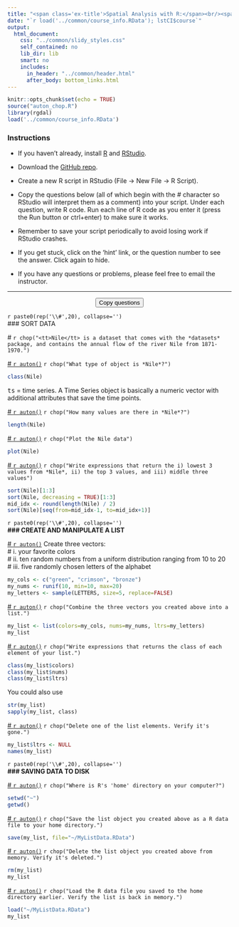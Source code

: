 ```yaml
---
title: "<span class='ex-title'>Spatial Analysis with R:</span><br/><span class='ex-subtitle'>Exercise 4: Lists, Sorting, and Saving Data</span>"
date: "`r load('../common/course_info.RData'); lstCI$course`"
output: 
  html_document: 
    css: "../common/slidy_styles.css"
    self_contained: no
    lib_dir: lib
    smart: no
    includes:
      in_header: "../common/header.html"
      after_body: bottom_links.html
---
```


```r
knitr::opts_chunk$set(echo = TRUE)
source("auton_chop.R")
library(rgdal)
load('../common/course_info.RData')
```

### Instructions

- If you haven't already, install [R](https://cran.r-project.org/) and [RStudio](https://www.rstudio.com/products/rstudio/download/). 

- Download the <a href="`r lstCI$githubrepo`" target="_blank">GitHub repo</a>. 

- Create a new R script in RStudio (File &rarr; New File &rarr; R Script). 

- Copy the questions below (all of which begin with the _#_ character so RStudio will interpret them as a comment) into your script. Under each question, write R code. Run each line of R code as you enter it (press the Run button or ctrl+enter) to make sure it works.

- Remember to save your script periodically to avoid losing work if RStudio crashes.

- If you get stuck, click on the 'hint' link, or the question number to see the answer. Click again to hide.

- If you have any questions or problems, please feel free to email the instructor.

<hr class="hrdivider">
<div style="text-align:center"><button onclick="CopyToClipboard('qtn_div');return false;">Copy questions</button></div>

<div id="qtn_div">

`r paste0(rep('\\#',20), collapse='')`  
\#\#\# SORT DATA

\# `r chop("<tt>Nile</tt> is a dataset that comes with the *datasets* package, and contains the annual flow of the river Nile from 1871-1970.")`

<a id="qtn_zfhrcd" href="#" class="showhidelink" onclick="showHide('zfhrcd');return false;">\# `r auton()`</a> `r chop("What type of object is *Nile*?")`  

<div id="zfhrcd" class="answer-code">
```r
class(Nile)
```
<tt>ts</tt> = time series. A Time Series object is basically a numeric vector with additional attributes that save the time points.
</div>

<a id="qtn_jdaltg" href="#" class="showhidelink" onclick="showHide('jdaltg');return false;">\# `r auton()`</a> `r chop("How many values are there in *Nile*?")`  

<div id="jdaltg" class="answer-code">
```r
length(Nile)
```
</div>

<a id="qtn_wckfld" href="#" class="showhidelink" onclick="showHide('wckfld');return false;">\# `r auton()`</a> `r chop("Plot the Nile data")`  

<div id="wckfld" class="answer-code">
```r
plot(Nile)
```
</div>

<a id="qtn_fpulpd" href="#" class="showhidelink" onclick="showHide('fpulpd');return false;">\# `r auton()`</a> `r chop("Write expressions that return the i) lowest 3 values from *Nile*, ii) the top 3 values, and iii) middle three values")`  

<div id="fpulpd" class="answer-code">
```r
sort(Nile)[1:3]
sort(Nile, decreasing = TRUE)[1:3]
mid_idx <- round(length(Nile) / 2)
sort(Nile)[seq(from=mid_idx-1, to=mid_idx+1)]
```
</div>

`r paste0(rep('\\#',20), collapse='')`  
__\#\#\# CREATE AND MANIPULATE A LIST__

<a id="qtn_ncnwzg" href="#" class="showhidelink" onclick="showHide('ncnwzg');return false;">\# `r auton()`</a> Create three vectors:  
\# i. your favorite colors  
\# ii. ten random numbers from a uniform distribution ranging from 10 to 20  
\# iii. five randomly chosen letters of the alphabet

<div id="ncnwzg" class="answer-code">
```r
my_cols <- c("green", "crimson", "bronze")
my_nums <- runif(10, min=10, max=20)
my_letters <- sample(LETTERS, size=5, replace=FALSE)
```
</div>


<a id="qtn_lusnod" href="#" class="showhidelink" onclick="showHide('lusnod');return false;">\# `r auton()`</a> `r chop("Combine the three vectors you created above into a list.")`  

<div id="lusnod" class="answer-code">
```r
my_list <- list(colors=my_cols, nums=my_nums, ltrs=my_letters)
my_list
```
</div>

<a id="qtn_nnkyrr" href="#" class="showhidelink" onclick="showHide('nnkyrr');return false;">\# `r auton()`</a> `r chop("Write expressions that returns the class of each element of your list.")`  

<div id="nnkyrr" class="answer-code">
```r
class(my_list$colors)
class(my_list$nums)
class(my_list$ltrs)
```

You could also use

```r
str(my_list)
sapply(my_list, class)
```
</div>

<a id="qtn_upstrl" href="#" class="showhidelink" onclick="showHide('upstrl');return false;">\# `r auton()`</a> `r chop("Delete one of the list elements. Verify it's gone.")`  

<div id="upstrl" class="answer-code">
```r
my_list$ltrs <- NULL
names(my_list)
```
</div>

`r paste0(rep('\\#',20), collapse='')`  
__\#\#\# SAVING DATA TO DISK__

<a id="qtn_zenxza" href="#" class="showhidelink" onclick="showHide('zenxza');return false;">\# `r auton()`</a> `r chop("Where is R's 'home' directory on your computer?")`  

<div id="zenxza" class="answer-code">
```r
setwd("~")
getwd()
```
</div>

<a id="qtn_qsyxru" href="#" class="showhidelink" onclick="showHide('qsyxru');return false;">\# `r auton()`</a> `r chop("Save the list object you created above as a R data file to your home directory.")`  

<div id="qsyxru" class="answer-code">
```r
save(my_list, file="~/MyListData.RData")
```
</div>

<a id="qtn_xxbrob" href="#" class="showhidelink" onclick="showHide('xxbrob');return false;">\# `r auton()`</a> `r chop("Delete the list object you created above from memory. Verify it's deleted.")`  

<div id="xxbrob" class="answer-code">
```r
rm(my_list)
my_list
```
</div>

<a id="qtn_nayatk" href="#" class="showhidelink" onclick="showHide('nayatk');return false;">\# `r auton()`</a> `r chop("Load the R data file you saved to the home directory earlier. Verify the list is back in memory.")`  

<div id="nayatk" class="answer-code">
```r
load("~/MyListData.RData")
my_list
```
</div>


</div><!-- end question div -->


